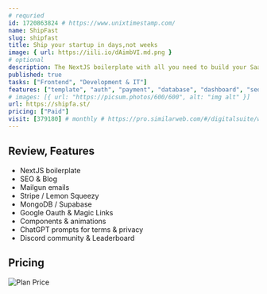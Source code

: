 ```yaml
---
# requried
id: 1720863824 # https://www.unixtimestamp.com/
name: ShipFast
slug: shipfast
title: Ship your startup in days,not weeks
image: { url: https://iili.io/dAimbVI.md.png }
# optional
description: The NextJS boilerplate with all you need to build your SaaS, AI tool, or any other web app and make your first $ online fast.
published: true
tasks: ["Frontend", "Development & IT"]
features: ["template", "auth", "payment", "database", "dashboard", "seo"]
# images: [{ url: "https://picsum.photos/600/600", alt: "img alt" }]
url: https://shipfa.st/
pricing: ["Paid"]
visit: [379180] # monthly # https://pro.similarweb.com/#/digitalsuite/websiteanalysis/home
---
```


## Review, Features

- NextJS boilerplate
- SEO & Blog
- Mailgun emails
- Stripe / Lemon Squeezy
- MongoDB / Supabase
- Google Oauth & Magic Links
- Components & animations
- ChatGPT prompts for terms & privacy
- Discord community & Leaderboard

## Pricing

<Img
  src="https://p140.p3.n0.cdn.zight.com/items/04u8DOEW/e25814e6-bd5f-4513-ae31-cf9744f2b351.jpg"
  alt="Plan Price"
/>
